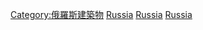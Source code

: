 {{Commons category|Skyscrapers in Russia}}

[[Category:俄羅斯建築物|Category:俄羅斯建築物]]
[[Category:欧洲摩天大楼|Russia]]
[[Category:亞洲摩天大樓|Russia]]
[[Category:各国摩天大楼|Russia]]